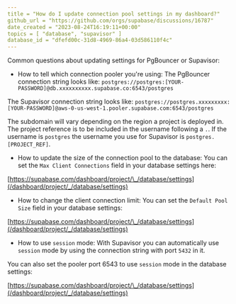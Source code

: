 ```yaml
---
title = "How do I update connection pool settings in my dashboard?"
github_url = "https://github.com/orgs/supabase/discussions/16787"
date_created = "2023-08-24T16:19:11+00:00"
topics = [ "database", "supavisor" ]
database_id = "dfefd00c-31d8-4969-86a4-03d586110f4c"
---
```


Common questions about updating settings for PgBouncer or Supavisor:

- How to tell which connection pooler you're using:
  The PgBouncer connection string looks like: `postgres://postgres:[YOUR-PASSWORD]@db.xxxxxxxxxx.supabase.co:6543/postgres`

The Supavisor connection string looks like: `postgres://postgres.xxxxxxxxx:[YOUR-PASSWORD]@aws-0-us-west-1.pooler.supabase.com:6543/postgres`

The subdomain will vary depending on the region a project is deployed in. The project reference is to be included in the username following a `.`. If the username is `postgres` the username you use for Supavisor is `postgres.[PROJECT_REF]`.

- How to update the size of the connection pool to the database:
  You can set the `Max Client Connections` field in your database settings here:

[https://supabase.com/dashboard/project/\_/database/settings](/dashboard/project/_/database/settings)

- How to change the client connection limit:
  You can set the `Default Pool Size` field in your database settings:

[https://supabase.com/dashboard/project/\_/database/settings](/dashboard/project/_/database/settings)

- How to use `session` mode:
  With Supavisor you can automatically use `session` mode by using the connection string with port `5432` in it.

You can also set the pooler port 6543 to use `session` mode in the database settings:

[https://supabase.com/dashboard/project/\_/database/settings](/dashboard/project/_/database/settings)
